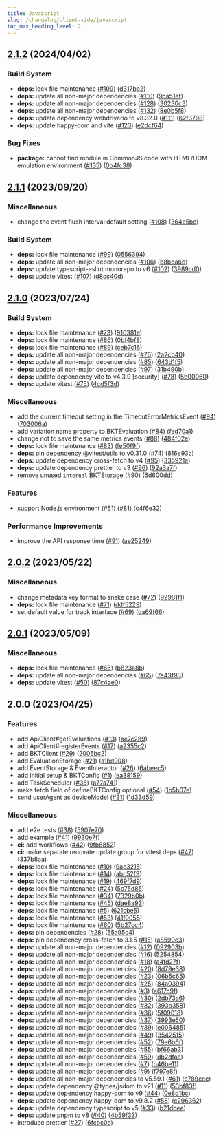 ```yaml
---
title: JavaScript
slug: /changelog/client-side/javascript
toc_max_heading_level: 2
---
```


<style>
  {`
    h2:not(:first-of-type) {
      border-top: 2px solid #ddd7e9;
      padding-top: 40px;
    }
  `}
</style>


## [2.1.2](https://github.com/bucketeer-io/javascript-client-sdk/compare/v2.1.1...v2.1.2) (2024/04/02)

### Build System

- **deps:** lock file maintenance ([#109](https://github.com/bucketeer-io/javascript-client-sdk/issues/109)) ([d317be2](https://github.com/bucketeer-io/javascript-client-sdk/commit/d317be22bee9a30a366047e0415d1034194c0946))
- **deps:** update all non-major dependencies ([#110](https://github.com/bucketeer-io/javascript-client-sdk/issues/110)) ([9ca51ef](https://github.com/bucketeer-io/javascript-client-sdk/commit/9ca51efb350a7f35f5ac71d872e3af8e3367b41c))
- **deps:** update all non-major dependencies ([#128](https://github.com/bucketeer-io/javascript-client-sdk/issues/128)) ([30230c3](https://github.com/bucketeer-io/javascript-client-sdk/commit/30230c344126d60e82dd78e7ed98448648bdd59a))
- **deps:** update all non-major dependencies ([#132](https://github.com/bucketeer-io/javascript-client-sdk/issues/132)) ([8e0b5f8](https://github.com/bucketeer-io/javascript-client-sdk/commit/8e0b5f807bf9328a784ec460c9e4738bae810912))
- **deps:** update dependency webdriverio to v8.32.0 ([#111](https://github.com/bucketeer-io/javascript-client-sdk/issues/111)) ([62f3798](https://github.com/bucketeer-io/javascript-client-sdk/commit/62f3798d874b52ea08ec0ca75f1e03245b2063ae))
- **deps:** update happy-dom and vite ([#123](https://github.com/bucketeer-io/javascript-client-sdk/issues/123)) ([e2dcf64](https://github.com/bucketeer-io/javascript-client-sdk/commit/e2dcf64363c3df8398230150dd083cee2965e6ce))

### Bug Fixes

- **package:** cannot find module in CommonJS code with HTML/DOM emulation environment ([#135](https://github.com/bucketeer-io/javascript-client-sdk/issues/135)) ([0b4fc38](https://github.com/bucketeer-io/javascript-client-sdk/commit/0b4fc38f62d48180492a138f52b022978f025b13))

## [2.1.1](https://github.com/bucketeer-io/javascript-client-sdk/compare/v2.1.0...v2.1.1) (2023/09/20)

### Miscellaneous

- change the event flush interval default setting ([#108](https://github.com/bucketeer-io/javascript-client-sdk/issues/108)) ([364e5bc](https://github.com/bucketeer-io/javascript-client-sdk/commit/364e5bc439da39f87c4fec9bd1a332199d296010))

### Build System

- **deps:** lock file maintenance ([#99](https://github.com/bucketeer-io/javascript-client-sdk/issues/99)) ([0556394](https://github.com/bucketeer-io/javascript-client-sdk/commit/0556394a32f681927615d0e3146e694d302b0b53))
- **deps:** update all non-major dependencies ([#106](https://github.com/bucketeer-io/javascript-client-sdk/issues/106)) ([b8bba6b](https://github.com/bucketeer-io/javascript-client-sdk/commit/b8bba6b4c46c6ca7280e07df22d94611bb0dcbcb))
- **deps:** update typescript-eslint monorepo to v6 ([#102](https://github.com/bucketeer-io/javascript-client-sdk/issues/102)) ([3989cd0](https://github.com/bucketeer-io/javascript-client-sdk/commit/3989cd06a919db02b4d44f34d16d43b2abef7f96))
- **deps:** update vitest ([#107](https://github.com/bucketeer-io/javascript-client-sdk/issues/107)) ([d8cc40d](https://github.com/bucketeer-io/javascript-client-sdk/commit/d8cc40d248a546ffd6ed76c8dbe270b6371fab4f))

## [2.1.0](https://github.com/bucketeer-io/javascript-client-sdk/compare/v2.0.2...v2.1.0) (2023/07/24)

### Build System

- **deps:** lock file maintenance ([#73](https://github.com/bucketeer-io/javascript-client-sdk/issues/73)) ([910381e](https://github.com/bucketeer-io/javascript-client-sdk/commit/910381ef2611a2733e2d94d6e139937d3aba28c6))
- **deps:** lock file maintenance ([#86](https://github.com/bucketeer-io/javascript-client-sdk/issues/86)) ([0bf4bf8](https://github.com/bucketeer-io/javascript-client-sdk/commit/0bf4bf87347dbd937d6b20f20faad4012ffa6af0))
- **deps:** lock file maintenance ([#89](https://github.com/bucketeer-io/javascript-client-sdk/issues/89)) ([ceb7c16](https://github.com/bucketeer-io/javascript-client-sdk/commit/ceb7c1671314744d0b62b49d37fc1278bede297c))
- **deps:** update all non-major dependencies ([#76](https://github.com/bucketeer-io/javascript-client-sdk/issues/76)) ([2a2cb40](https://github.com/bucketeer-io/javascript-client-sdk/commit/2a2cb403bb06cecaa90ad306cc4c26164d3f797b))
- **deps:** update all non-major dependencies ([#85](https://github.com/bucketeer-io/javascript-client-sdk/issues/85)) ([643d1f5](https://github.com/bucketeer-io/javascript-client-sdk/commit/643d1f520abf773f787926259a9bf092d7f6c1e3))
- **deps:** update all non-major dependencies ([#97](https://github.com/bucketeer-io/javascript-client-sdk/issues/97)) ([31b490b](https://github.com/bucketeer-io/javascript-client-sdk/commit/31b490b8cf61a6fe85f85c8609325578d7d092e0))
- **deps:** update dependency vite to v4.3.9 [security] ([#78](https://github.com/bucketeer-io/javascript-client-sdk/issues/78)) ([5b00060](https://github.com/bucketeer-io/javascript-client-sdk/commit/5b00060eae7b553858eaa045aba2d866ace7e605))
- **deps:** update vitest ([#75](https://github.com/bucketeer-io/javascript-client-sdk/issues/75)) ([4cd5f3d](https://github.com/bucketeer-io/javascript-client-sdk/commit/4cd5f3d41d201fdd372f91da3f52df92f024527e))

### Miscellaneous

- add the current timeout setting in the TimeoutErrorMetricsEvent ([#94](https://github.com/bucketeer-io/javascript-client-sdk/issues/94)) ([703006a](https://github.com/bucketeer-io/javascript-client-sdk/commit/703006a9c16d63fe957a386eac3b544c560f7ca1))
- add variation name property to BKTEvaluation ([#84](https://github.com/bucketeer-io/javascript-client-sdk/issues/84)) ([fed70a1](https://github.com/bucketeer-io/javascript-client-sdk/commit/fed70a121e647f07b8eda50577452799af948516))
- change not to save the same metrics events ([#88](https://github.com/bucketeer-io/javascript-client-sdk/issues/88)) ([484f02e](https://github.com/bucketeer-io/javascript-client-sdk/commit/484f02e05e2e8b329a8aeb8dffa6635bc21edf03))
- **deps:** lock file maintenance ([#83](https://github.com/bucketeer-io/javascript-client-sdk/issues/83)) ([fe50f9f](https://github.com/bucketeer-io/javascript-client-sdk/commit/fe50f9fd97a9ec50b9a562880f55f2997ed23258))
- **deps:** pin dependency @vitest/utils to v0.31.0 ([#74](https://github.com/bucketeer-io/javascript-client-sdk/issues/74)) ([816e93c](https://github.com/bucketeer-io/javascript-client-sdk/commit/816e93cacf0a4089b761d338fe8060a42686446b))
- **deps:** update dependency cross-fetch to v4 ([#95](https://github.com/bucketeer-io/javascript-client-sdk/issues/95)) ([335921a](https://github.com/bucketeer-io/javascript-client-sdk/commit/335921ade974503ee80f5eb87edea5aeff7b4fa7))
- **deps:** update dependency prettier to v3 ([#96](https://github.com/bucketeer-io/javascript-client-sdk/issues/96)) ([92a3a7f](https://github.com/bucketeer-io/javascript-client-sdk/commit/92a3a7fb99f0ddacac62a3262035fac1efe19261))
- remove unused `internal` BKTStorage ([#90](https://github.com/bucketeer-io/javascript-client-sdk/issues/90)) ([6d600dd](https://github.com/bucketeer-io/javascript-client-sdk/commit/6d600dd4998e2483d0c24aab28cc23bbddb9f33e))

### Features

- support Node.js environment ([#51](https://github.com/bucketeer-io/javascript-client-sdk/issues/51)) ([#81](https://github.com/bucketeer-io/javascript-client-sdk/issues/81)) ([c4f6e32](https://github.com/bucketeer-io/javascript-client-sdk/commit/c4f6e3265f367c46f901ef0ec737f7ecb8bf7f66))

### Performance Improvements

- improve the API response time ([#91](https://github.com/bucketeer-io/javascript-client-sdk/issues/91)) ([ae25249](https://github.com/bucketeer-io/javascript-client-sdk/commit/ae25249d0dbb502fc02e3a08e06e45e319f32be4))

## [2.0.2](https://github.com/bucketeer-io/javascript-client-sdk/compare/v2.0.1...v2.0.2) (2023/05/22)

### Miscellaneous

- change metadata key format to snake case ([#72](https://github.com/bucketeer-io/javascript-client-sdk/issues/72)) ([92981f1](https://github.com/bucketeer-io/javascript-client-sdk/commit/92981f19bb95c41573a6bfdfba65e8ae159d71d0))
- **deps:** lock file maintenance ([#71](https://github.com/bucketeer-io/javascript-client-sdk/issues/71)) ([ddf5229](https://github.com/bucketeer-io/javascript-client-sdk/commit/ddf5229d5f1b578c9332a57755ebaa4c8456e7d8))
- set default value for track interface ([#69](https://github.com/bucketeer-io/javascript-client-sdk/issues/69)) ([da69f66](https://github.com/bucketeer-io/javascript-client-sdk/commit/da69f666ab3caac39d8d8b7770b9db9e1e130c29))

## [2.0.1](https://github.com/bucketeer-io/javascript-client-sdk/compare/v2.0.0...v2.0.1) (2023/05/09)

### Miscellaneous

- **deps:** lock file maintenance ([#66](https://github.com/bucketeer-io/javascript-client-sdk/issues/66)) ([b823a8b](https://github.com/bucketeer-io/javascript-client-sdk/commit/b823a8bceba19565c567dfc346dd6fcb333dfbeb))
- **deps:** update all non-major dependencies ([#65](https://github.com/bucketeer-io/javascript-client-sdk/issues/65)) ([7e43f93](https://github.com/bucketeer-io/javascript-client-sdk/commit/7e43f93dcf8c4668734f2aafff444a6ded0ff4e3))
- **deps:** update vitest ([#50](https://github.com/bucketeer-io/javascript-client-sdk/issues/50)) ([87c4ae0](https://github.com/bucketeer-io/javascript-client-sdk/commit/87c4ae069e717d49cd9699fa761095945bfb592b))

## 2.0.0 (2023/04/25)

### Features

- add ApiClient#getEvaluations ([#13](https://github.com/bucketeer-io/javascript-client-sdk/issues/13)) ([ae7c289](https://github.com/bucketeer-io/javascript-client-sdk/commit/ae7c28941936fca16dd340684250bcdbbad5ad92))
- add ApiClient#registerEvents ([#17](https://github.com/bucketeer-io/javascript-client-sdk/issues/17)) ([a2355c2](https://github.com/bucketeer-io/javascript-client-sdk/commit/a2355c2c67d3e9d0aa4f71bc170a6e5ce792dc54))
- add BKTClient ([#29](https://github.com/bucketeer-io/javascript-client-sdk/issues/29)) ([2005bc2](https://github.com/bucketeer-io/javascript-client-sdk/commit/2005bc29d85e2cf345bbe4deade08b784703f6e6))
- add EvaluationStorage ([#21](https://github.com/bucketeer-io/javascript-client-sdk/issues/21)) ([a1bd908](https://github.com/bucketeer-io/javascript-client-sdk/commit/a1bd9081961f2fa40d7f7e9633c362582a637fe0))
- add EventStorage & EventInteractor ([#26](https://github.com/bucketeer-io/javascript-client-sdk/issues/26)) ([6abeec5](https://github.com/bucketeer-io/javascript-client-sdk/commit/6abeec58f5a8d647f99fcd02e8a522061ef164c1))
- add initial setup & BKTConfig ([#1](https://github.com/bucketeer-io/javascript-client-sdk/issues/1)) ([ea38159](https://github.com/bucketeer-io/javascript-client-sdk/commit/ea38159ea9cb387bb3ea9a1cd230ded5ca541203))
- add TaskScheduler ([#35](https://github.com/bucketeer-io/javascript-client-sdk/issues/35)) ([a77a741](https://github.com/bucketeer-io/javascript-client-sdk/commit/a77a741b7d922e6db17182b09add1fa3b40f976a))
- make fetch field of defineBKTConfig optional ([#54](https://github.com/bucketeer-io/javascript-client-sdk/issues/54)) ([1b5b07e](https://github.com/bucketeer-io/javascript-client-sdk/commit/1b5b07e6c5e00084591eb9c3f305ab2babded25c))
- send userAgent as deviceModel ([#31](https://github.com/bucketeer-io/javascript-client-sdk/issues/31)) ([1d33d59](https://github.com/bucketeer-io/javascript-client-sdk/commit/1d33d59c1cf41377db6b2acaded090ab3771ca50))

### Miscellaneous

- add e2e tests ([#38](https://github.com/bucketeer-io/javascript-client-sdk/issues/38)) ([5907e70](https://github.com/bucketeer-io/javascript-client-sdk/commit/5907e7009d6e432ba2e64345c6e05395ded3d566))
- add example ([#41](https://github.com/bucketeer-io/javascript-client-sdk/issues/41)) ([9930e7f](https://github.com/bucketeer-io/javascript-client-sdk/commit/9930e7fa75c12072df6f02314cee1c15a250567e))
- **ci:** add workflows ([#42](https://github.com/bucketeer-io/javascript-client-sdk/issues/42)) ([9fb6852](https://github.com/bucketeer-io/javascript-client-sdk/commit/9fb6852ff36f202754681e678230d06b00715311))
- **ci:** make separate renovate update group for vitest deps ([#47](https://github.com/bucketeer-io/javascript-client-sdk/issues/47)) ([337b8aa](https://github.com/bucketeer-io/javascript-client-sdk/commit/337b8aa2397bbf018fc8cb0be9b9f3b4c5a7c759))
- **deps:** lock file maintenance ([#10](https://github.com/bucketeer-io/javascript-client-sdk/issues/10)) ([9ae3215](https://github.com/bucketeer-io/javascript-client-sdk/commit/9ae3215d26036578b6da2c615e631a10e2c3c895))
- **deps:** lock file maintenance ([#14](https://github.com/bucketeer-io/javascript-client-sdk/issues/14)) ([abc52f9](https://github.com/bucketeer-io/javascript-client-sdk/commit/abc52f9b151b9213092a4ca0ad4207f968c164d8))
- **deps:** lock file maintenance ([#19](https://github.com/bucketeer-io/javascript-client-sdk/issues/19)) ([469f7d9](https://github.com/bucketeer-io/javascript-client-sdk/commit/469f7d9dc5b04a312099f560b5040511caba497f))
- **deps:** lock file maintenance ([#24](https://github.com/bucketeer-io/javascript-client-sdk/issues/24)) ([5c75d85](https://github.com/bucketeer-io/javascript-client-sdk/commit/5c75d85adf0067a46fde1646a93225b32b68749c))
- **deps:** lock file maintenance ([#34](https://github.com/bucketeer-io/javascript-client-sdk/issues/34)) ([7329b0b](https://github.com/bucketeer-io/javascript-client-sdk/commit/7329b0bdba3a49158b4824e5c5411999c136982c))
- **deps:** lock file maintenance ([#45](https://github.com/bucketeer-io/javascript-client-sdk/issues/45)) ([dae8a93](https://github.com/bucketeer-io/javascript-client-sdk/commit/dae8a930b0a997c11442ba03d4cfe9de6f60c233))
- **deps:** lock file maintenance ([#5](https://github.com/bucketeer-io/javascript-client-sdk/issues/5)) ([621cbe5](https://github.com/bucketeer-io/javascript-client-sdk/commit/621cbe5b599de73c6b5c37735fbad3aeca33d399))
- **deps:** lock file maintenance ([#53](https://github.com/bucketeer-io/javascript-client-sdk/issues/53)) ([41f9055](https://github.com/bucketeer-io/javascript-client-sdk/commit/41f90553bb61cb0cf1ac120d5aa3a1839dfb5ac0))
- **deps:** lock file maintenance ([#60](https://github.com/bucketeer-io/javascript-client-sdk/issues/60)) ([5b27cc4](https://github.com/bucketeer-io/javascript-client-sdk/commit/5b27cc474ad61dcc3174a41c8081894261d4602a))
- **deps:** pin dependencies ([#28](https://github.com/bucketeer-io/javascript-client-sdk/issues/28)) ([55a95c4](https://github.com/bucketeer-io/javascript-client-sdk/commit/55a95c4b0ea7c73016d224631d0622809af59545))
- **deps:** pin dependency cross-fetch to 3.1.5 ([#15](https://github.com/bucketeer-io/javascript-client-sdk/issues/15)) ([a8590e3](https://github.com/bucketeer-io/javascript-client-sdk/commit/a8590e351ae242081e9b8e9d45b386d25b1ad2c5))
- **deps:** update all non-major dependencies ([#12](https://github.com/bucketeer-io/javascript-client-sdk/issues/12)) ([092903b](https://github.com/bucketeer-io/javascript-client-sdk/commit/092903b1f9265a587e130d0f47f5dcb6467e5cf0))
- **deps:** update all non-major dependencies ([#16](https://github.com/bucketeer-io/javascript-client-sdk/issues/16)) ([5254854](https://github.com/bucketeer-io/javascript-client-sdk/commit/52548543913df5f3d62e9764dd53f0f8883a8e36))
- **deps:** update all non-major dependencies ([#18](https://github.com/bucketeer-io/javascript-client-sdk/issues/18)) ([a4fd27f](https://github.com/bucketeer-io/javascript-client-sdk/commit/a4fd27f8b282190c885464ff73299a89018c553b))
- **deps:** update all non-major dependencies ([#20](https://github.com/bucketeer-io/javascript-client-sdk/issues/20)) ([8d79e38](https://github.com/bucketeer-io/javascript-client-sdk/commit/8d79e387dc0544594e08ae196eabe049266c8e19))
- **deps:** update all non-major dependencies ([#23](https://github.com/bucketeer-io/javascript-client-sdk/issues/23)) ([06b5c65](https://github.com/bucketeer-io/javascript-client-sdk/commit/06b5c65c615018fce6ad3a6360acccc2a155795c))
- **deps:** update all non-major dependencies ([#25](https://github.com/bucketeer-io/javascript-client-sdk/issues/25)) ([84a0394](https://github.com/bucketeer-io/javascript-client-sdk/commit/84a039401697bb9da022f9a3f90ce7c0b4f5529e))
- **deps:** update all non-major dependencies ([#3](https://github.com/bucketeer-io/javascript-client-sdk/issues/3)) ([e617c9f](https://github.com/bucketeer-io/javascript-client-sdk/commit/e617c9f858548ab28b86bdf9e102ce3e5e985f2a))
- **deps:** update all non-major dependencies ([#30](https://github.com/bucketeer-io/javascript-client-sdk/issues/30)) ([2db73a6](https://github.com/bucketeer-io/javascript-client-sdk/commit/2db73a6309af45439ed75aedc9ff2d4afb35ac6e))
- **deps:** update all non-major dependencies ([#32](https://github.com/bucketeer-io/javascript-client-sdk/issues/32)) ([393b358](https://github.com/bucketeer-io/javascript-client-sdk/commit/393b358d78b47e5d0a5978dbd59a2cc58e18273d))
- **deps:** update all non-major dependencies ([#36](https://github.com/bucketeer-io/javascript-client-sdk/issues/36)) ([5f09018](https://github.com/bucketeer-io/javascript-client-sdk/commit/5f09018c4608ff71007f49cd87b7b799e08d1971))
- **deps:** update all non-major dependencies ([#37](https://github.com/bucketeer-io/javascript-client-sdk/issues/37)) ([3993e50](https://github.com/bucketeer-io/javascript-client-sdk/commit/3993e507132a495cfe9ca1fec9b41f7f36362d1f))
- **deps:** update all non-major dependencies ([#39](https://github.com/bucketeer-io/javascript-client-sdk/issues/39)) ([e006485](https://github.com/bucketeer-io/javascript-client-sdk/commit/e006485cbff1965d4728918dfa0e970571742f3b))
- **deps:** update all non-major dependencies ([#49](https://github.com/bucketeer-io/javascript-client-sdk/issues/49)) ([3542515](https://github.com/bucketeer-io/javascript-client-sdk/commit/3542515ee858babf2d7bebdb8c3e1cd6b06f3223))
- **deps:** update all non-major dependencies ([#52](https://github.com/bucketeer-io/javascript-client-sdk/issues/52)) ([79e6b6f](https://github.com/bucketeer-io/javascript-client-sdk/commit/79e6b6f474044d79f160ba91d5c2321a54c3224d))
- **deps:** update all non-major dependencies ([#55](https://github.com/bucketeer-io/javascript-client-sdk/issues/55)) ([bf66ab3](https://github.com/bucketeer-io/javascript-client-sdk/commit/bf66ab33c52f28690cce525760b2d7fc451d1e11))
- **deps:** update all non-major dependencies ([#59](https://github.com/bucketeer-io/javascript-client-sdk/issues/59)) ([db2dfae](https://github.com/bucketeer-io/javascript-client-sdk/commit/db2dfae27bdee3d100cdc40c629d5153ff59777e))
- **deps:** update all non-major dependencies ([#7](https://github.com/bucketeer-io/javascript-client-sdk/issues/7)) ([b46be11](https://github.com/bucketeer-io/javascript-client-sdk/commit/b46be114a58c4a1e28b4e6d74143e3865ae0df66))
- **deps:** update all non-major dependencies ([#9](https://github.com/bucketeer-io/javascript-client-sdk/issues/9)) ([f797e8f](https://github.com/bucketeer-io/javascript-client-sdk/commit/f797e8fecfbb4beecba401928879ca5ad1c82d9c))
- **deps:** update all non-major dependencies to v5.59.1 ([#61](https://github.com/bucketeer-io/javascript-client-sdk/issues/61)) ([c789cce](https://github.com/bucketeer-io/javascript-client-sdk/commit/c789cceb755808932c631566eb4b0a65ad4d720e))
- **deps:** update dependency @types/jsdom to v21 ([#11](https://github.com/bucketeer-io/javascript-client-sdk/issues/11)) ([53bf83f](https://github.com/bucketeer-io/javascript-client-sdk/commit/53bf83f85008a510b28cd2e4131e66e12cf1a860))
- **deps:** update dependency happy-dom to v9 ([#44](https://github.com/bucketeer-io/javascript-client-sdk/issues/44)) ([0e8d1bc](https://github.com/bucketeer-io/javascript-client-sdk/commit/0e8d1bc341b03ca401b66f7c5b7f2be869a4476c))
- **deps:** update dependency happy-dom to v9.8.2 ([#58](https://github.com/bucketeer-io/javascript-client-sdk/issues/58)) ([c296362](https://github.com/bucketeer-io/javascript-client-sdk/commit/c2963621541dd306e2ebb0b0be03f4b1b210d27f))
- **deps:** update dependency typescript to v5 ([#33](https://github.com/bucketeer-io/javascript-client-sdk/issues/33)) ([b21dbee](https://github.com/bucketeer-io/javascript-client-sdk/commit/b21dbee39a860194a5321f5457c83426ff0d1124))
- **deps:** update pnpm to v8 ([#40](https://github.com/bucketeer-io/javascript-client-sdk/issues/40)) ([4b59f33](https://github.com/bucketeer-io/javascript-client-sdk/commit/4b59f33424bf5cc04db0de79961141513915699d))
- introduce prettier ([#27](https://github.com/bucketeer-io/javascript-client-sdk/issues/27)) ([6fcbc0c](https://github.com/bucketeer-io/javascript-client-sdk/commit/6fcbc0ca0a772f585203f015d69c7ac500f7a8d7))
